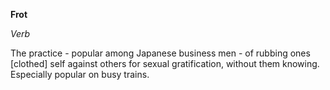 '''Frot'''

''Verb''

The practice - popular among Japanese business men - of rubbing ones [clothed] self against others for sexual gratification, without them knowing. Especially popular on busy trains.